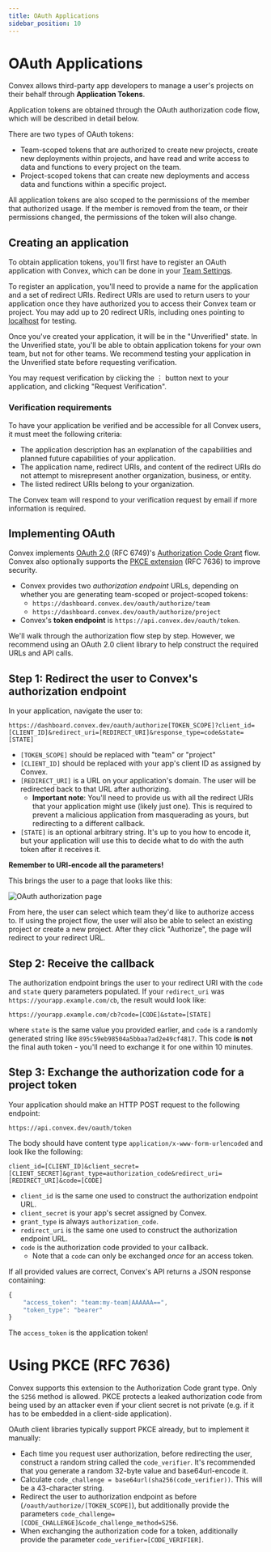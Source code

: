 ```yaml
---
title: OAuth Applications
sidebar_position: 10
---
```


# OAuth Applications

Convex allows third-party app developers to manage a user's projects on their
behalf through **Application Tokens**.

Application tokens are obtained through the OAuth authorization code flow, which
will be described in detail below.

There are two types of OAuth tokens:

- Team-scoped tokens that are authorized to create new projects, create new
  deployments within projects, and have read and write access to data and
  functions to every project on the team.
- Project-scoped tokens that can create new deployments and access data and
  functions within a specific project.

<Admonition type="note">
  All application tokens are also scoped to the permissions of the member that
  authorized usage. If the member is removed from the team, or their permissions
  changed, the permissions of the token will also change.
</Admonition>

## Creating an application

To obtain application tokens, you'll first have to register an OAuth application
with Convex, which can be done in your
[Team Settings](https://dashboard.convex.dev/team/settings/applications/oauth-apps).

To register an application, you'll need to provide a name for the application
and a set of redirect URIs. Redirect URIs are used to return users to your
application once they have authorized you to access their Convex team or
project. You may add up to 20 redirect URIs, including ones pointing to
[localhost](http://localhost) for testing.

Once you've created your application, it will be in the "Unverified" state. In
the Unverified state, you'll be able to obtain application tokens for your own
team, but not for other teams. We recommend testing your application in the
Unverified state before requesting verification.

You may request verification by clicking the ⋮ button next to your application,
and clicking "Request Verification".

### Verification requirements

To have your application be verified and be accessible for all Convex users, it
must meet the following criteria:

- The application description has an explanation of the capabilities and planned
  future capabilities of your application.
- The application name, redirect URIs, and content of the redirect URIs do not
  attempt to misrepresent another organization, business, or entity.
- The listed redirect URIs belong to your organization.

The Convex team will respond to your verification request by email if more
information is required.

## Implementing OAuth

Convex implements [OAuth 2.0](https://oauth.net/2/) (RFC 6749)'s
[Authorization Code Grant](https://oauth.net/2/grant-types/authorization-code/)
flow. Convex also optionally supports the
[PKCE extension](https://oauth.net/2/pkce/) (RFC 7636) to improve security.

- Convex provides two _authorization endpoint_ URLs, depending on whether you
  are generating team-scoped or project-scoped tokens:
  - `https://dashboard.convex.dev/oauth/authorize/team`
  - `https://dashboard.convex.dev/oauth/authorize/project`
- Convex's **token endpoint** is `https://api.convex.dev/oauth/token`.

We'll walk through the authorization flow step by step. However, we recommend
using an OAuth 2.0 client library to help construct the required URLs and API
calls.

## Step 1: Redirect the user to Convex's authorization endpoint

In your application, navigate the user to:

`https://dashboard.convex.dev/oauth/authorize[TOKEN_SCOPE]?client_id=[CLIENT_ID]&redirect_uri=[REDIRECT_URI]&response_type=code&state=[STATE]`

- `[TOKEN_SCOPE]` should be replaced with "team" or "project"
- `[CLIENT_ID]` should be replaced with your app's client ID as assigned by
  Convex.
- `[REDIRECT_URI]` is a URL on your application's domain. The user will be
  redirected back to that URL after authorizing.
  - **Important note**: You'll need to provide us with all the redirect URIs
    that your application might use (likely just one). This is required to
    prevent a malicious application from masquerading as yours, but redirecting
    to a different callback.
- `[STATE]` is an optional arbitrary string. It's up to you how to encode it,
  but your application will use this to decide what to do with the auth token
  after it receives it.

**Remember to URI-encode all the parameters!**

This brings the user to a page that looks like this:

![OAuth authorization page](/screenshots/oauth-page.png)

From here, the user can select which team they'd like to authorize access to. If
using the project flow, the user will also be able to select an existing project
or create a new project. After they click "Authorize", the page will redirect to
your redirect URL.

## Step 2: Receive the callback

The authorization endpoint brings the user to your redirect URI with the `code`
and `state` query parameters populated. If your `redirect_uri` was
`https://yourapp.example.com/cb`, the result would look like:

`https://yourapp.example.com/cb?code=[CODE]&state=[STATE]`

where `state` is the same value you provided earlier, and `code` is a randomly
generated string like `895c59eb98504a5bbaa7ad2e49cf4817`. This code **is not**
the final auth token - you'll need to exchange it for one within 10 minutes.

## Step 3: Exchange the authorization code for a project token

Your application should make an HTTP POST request to the following endpoint:

`https://api.convex.dev/oauth/token`

The body should have content type `application/x-www-form-urlencoded` and look
like the following:

`client_id=[CLIENT_ID]&client_secret=[CLIENT_SECRET]&grant_type=authorization_code&redirect_uri=[REDIRECT_URI]&code=[CODE]`

- `client_id` is the same one used to construct the authorization endpoint URL.
- `client_secret` is your app's secret assigned by Convex.
- `grant_type` is always `authorization_code`.
- `redirect_uri` is the same one used to construct the authorization endpoint
  URL.
- `code` is the authorization code provided to your callback.
  - Note that a `code` can only be exchanged _once_ for an access token.

If all provided values are correct, Convex's API returns a JSON response
containing:

```jsx
{
	"access_token": "team:my-team|AAAAAA==",
	"token_type": "bearer"
}
```

The `access_token` is the application token!

# Using PKCE (RFC 7636)

Convex supports this extension to the Authorization Code grant type. Only the
`S256` method is allowed. PKCE protects a leaked authorization code from being
used by an attacker even if your client secret is not private (e.g. if it has to
be embedded in a client-side application).

OAuth client libraries typically support PKCE already, but to implement it
manually:

- Each time you request user authorization, before redirecting the user,
  construct a random string called the `code_verifier`. It's recommended that
  you generate a random 32-byte value and base64url-encode it.
- Calculate `code_challenge = base64url(sha256(code_verifier))`. This will be a
  43-character string.
- Redirect the user to authorization endpoint as before
  (`/oauth/authorize/[TOKEN_SCOPE]`), but additionally provide the parameters
  `code_challenge=[CODE_CHALLENGE]&code_challenge_method=S256`.
- When exchanging the authorization code for a token, additionally provide the
  parameter `code_verifier=[CODE_VERIFIER]`.
